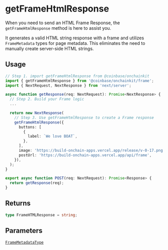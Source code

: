 # getFrameHtmlResponse

When you need to send an HTML Frame Response, the `getFrameHtmlResponse` method is here to assist you.

It generates a valid HTML string response with a frame and utilizes `FrameMetadata` types for page metadata. This eliminates the need to manually create server-side HTML strings.

## Usage

```ts
// Step 1. import getFrameHtmlResponse from @coinbase/onchainkit
import { getFrameHtmlResponse } from '@coinbase/onchainkit/frame';
import { NextRequest, NextResponse } from 'next/server';

async function getResponse(req: NextRequest): Promise<NextResponse> {
  // Step 2. Build your Frame logic
  ...

  return new NextResponse(
    // Step 3. Use getFrameHtmlResponse to create a Frame response
    getFrameHtmlResponse({
      buttons: [
        {
          label: `We love BOAT`,
        },
      ],
      image: 'https://build-onchain-apps.vercel.app/release/v-0-17.png',
      postUrl: 'https://build-onchain-apps.vercel.app/api/frame',
    }),
  );
}

export async function POST(req: NextRequest): Promise<Response> {
  return getResponse(req);
}
```

## Returns

```ts
type FrameHTMLResponse = string;
```

## Parameters

[`FrameMetadataType`](/frame/types#framemetadatatype)
